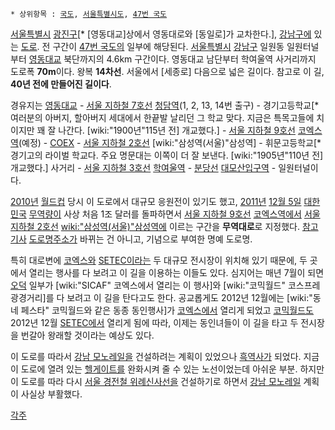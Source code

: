  * 상위항목 : [[국도]], [[서울특별시도]], [[47번 국도]]

{{{+1 永東大路 / Yeongdong-daero }}}

[[서울특별시]] [[광진구]][* [영동대교]상에서 영동대로와 [동일로]가 교차한다.], [[강남구]]에 있는 [[도로]]. 전 구간이 [[47번 국도]]의 일부에 해당된다. [[서울특별시]] [[강남구]] 일원동 일원터널부터 [[영동대교]] 북단까지의 4.6km 구간이다. 영동대교 남단부터 학여울역 사거리까지 도로폭 '''70m'''이다. 왕복 '''14차선'''. 서울에서 [세종로] 다음으로 넓은 길이다. 참고로 이 길, '''40년 전에 만들어진 길이다'''.

경유지는 [[영동대교]] - [[서울 지하철 7호선]] [[청담역]](1, 2, 13, 14번 출구) - 경기고등학교[* 여러분의 아버지, 할아버지 세대에서 한끝발 날리던 그 학교 맞다. 지금은 특목고들에 치이지만 꽤 잘 나간다. [wiki:"1900년"115년 전] 개교했다.] - [[서울 지하철 9호선]] [[코엑스역]](예정) - [[COEX]] - [[서울 지하철 2호선]] [wiki:"삼성역(서울)"삼성역] - 휘문고등학교[* 경기고의 라이벌 학교다. 주요 명문대는 이쪽이 더 잘 보낸다. [wiki:"1905년"110년 전] 개교했다.] 사거리 - [[서울 지하철 3호선]] [[학여울역]] - [[분당선]] [[대모산입구역]] - 일원터널이다.

[[2010년]] [[월드컵]] 당시 이 도로에서 대규모 응원전이 있기도 했고, [[2011년]] [[12월 5일]] [[대한민국]] [[무역]]량이 사상 처음 1조 달러를 돌파하면서 [[서울 지하철 9호선]] [[코엑스역]]에서 [[서울 지하철 2호선]] [[wiki:"삼성역(서울)"삼성역]]에 이르는 구간을 '''무역대로'''로 지정했다. [http://www.asiae.co.kr/news/view.htm?idxno=2011120717063183034 참고기사] [[도로명주소]]가 바뀌는 건 아니고, 기념으로 부여한 명예 도로명. 

특히 대로변에 [[코엑스]]와 [[SETEC]]이라는 두 대규모 전시장이 위치해 있기 때문에, 두 곳에서 열리는 행사를 다 보려고 이 길을 이용하는 이들도 있다. 심지어는 매년 7월이 되면 [[오덕]] 일부가 [wiki:"SICAF" 코엑스에서 열리는 이 행사]와 [wiki:"코믹월드" 코스프레 광경거리]를 다 보려고 이 길을 탄다고도 한다. 공교롭게도 2012년 12월에는 [wiki:"동네 페스타" 코믹월드와 같은 동종 동인행사]가 [[코엑스]]에서 열리게 되었고 [[코믹월드]]도 2012년 12월 [[SETEC]]에서 열리게 됨에 따라, 이제는 동인녀들이 이 길을 타고 두 전시장을 번갈아 왕래할 것이라는 예상도 있다.

이 도로를 따라서 [[강남 모노레일]]을 건설하려는 계획이 있었으나 [[흑역사]]가 되었다. 지금 이 도로에 열려 있는 [[헬게이트]]를 완화시켜 줄 수 있는 노선이었는데 아쉬운 부분. 하지만 이 도로를 따라 다시 [[서울 경전철 위례신사선]]을 건설하기로 하면서 [[강남 모노레일]] 계획이 사실상 부활했다. 

[[각주]]
